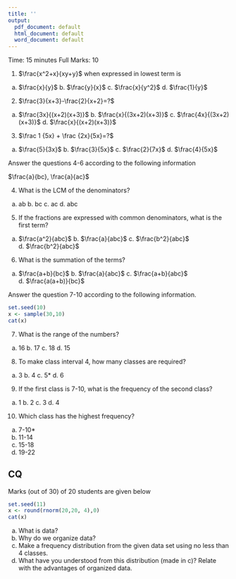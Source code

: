---
title: ''
output:
  pdf_document: default
  html_document: default
  word_document: default
---

\begin{center}
\begin{large}
Pabna Cadet College
\end{large}

Fortnightly Examination - 2021

Subject: Mathematics

Class: VII
\end{center}

Time: 15 minutes
\hfill
Full Marks: 10

\textbf{Answer all the questions}

1. $\frac{x^2+x}{xy+y}$  when expressed in lowest term is 

a. $\frac{x}{y}$ b. $\frac{y}{x}$  c. $\frac{x}{y^2}$ d. $\frac{1}{y}$  

2. $\frac{3}{x+3}-\frac{2}{x+2}=?$

a. $\frac{3x}{(x+2)(x+3)}$ b. $\frac{x}{(3x+2)(x+3)}$  c. $\frac{4x}{(3x+2)(x+3)}$  d. $\frac{x}{(x+2)(x+3)}$

3. $\frac 1 {5x} + \frac {2x}{5x}=?$

a. $\frac{5}{3x}$ b. $\frac{3}{5x}$  c. $\frac{2}{7x}$  d. $\frac{4}{5x}$

Answer the questions 4-6 according to the following information

$\frac{a}{bc}, \frac{a}{ac}$

4. What is the LCM  of the denominators?

a. ab  b. bc  c. ac  d. abc

5. If the fractions are expressed with common denominators, what is the first term?

a. $\frac{a^2}{abc}$ b. $\frac{a}{abc}$  c. $\frac{b^2}{abc}$  d. $\frac{b^2}{abc}$

6. What is the summation of the terms?

a. $\frac{a+b}{bc}$ b. $\frac{a}{abc}$ c. $\frac{a+b}{abc}$ d. $\frac{a(a+b)}{bc}$

Answer the question 7-10 according to the following information.

```{r,echo=FALSE}
set.seed(10)
x <- sample(30,10)
cat(x)
```

7. What is the range of the numbers?

a. 16  b. 17  c. 18  d. 15

8. To make class interval 4, how many classes are required?

a. 3 b. 4 c. 5* d. 6

9. If the first class is 7-10, what is the frequency of the second class?

a. 1 b. 2  c. 3  d. 4 

10. Which class has the highest frequency?

a. 7-10*
b. 11-14
c. 15-18
d. 19-22

## CQ

Marks (out of 30) of 20 students  are given below

```{r,echo=FALSE}
set.seed(11)
x <- round(rnorm(20,20, 4),0)
cat(x)
```

a. What is data?
b. Why do we organize data?
c. Make a frequency distribution from the given data set using no less than 4 classes. 
d. What have you understood from this distribution (made in c)? Relate with the advantages of organized data.